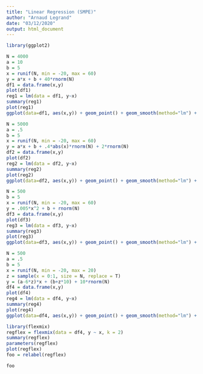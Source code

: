 ```yaml
---
title: "Linear Regression (SMPE)"
author: "Arnaud Legrand"
date: "03/12/2020"
output: html_document
---
```



```r
library(ggplot2)
```

```r
N = 4000
a = 10
b = 5
x = runif(N, min = -20, max = 60)
y = a*x + b + 40*rnorm(N)
df1 = data.frame(x,y)
plot(df1)
reg1 = lm(data = df1, y~x)
summary(reg1)
plot(reg1)
ggplot(data=df1, aes(x,y)) + geom_point() + geom_smooth(method="lm") + theme_bw()
```

```r
N = 5000
a = .5
b = 5
x = runif(N, min = -20, max = 60)
y = a*x + b + .4*abs(x)*rnorm(N) + 2*rnorm(N)
df2 = data.frame(x,y)
plot(df2)
reg2 = lm(data = df2, y~x)
summary(reg2)
plot(reg2)
ggplot(data=df2, aes(x,y)) + geom_point() + geom_smooth(method="lm") + theme_bw()
```

```r
N = 500
b = 5
x = runif(N, min = -20, max = 60)
y = .005*x^2 + b + rnorm(N)
df3 = data.frame(x,y)
plot(df3)
reg3 = lm(data = df3, y~x)
summary(reg3)
plot(reg3)
ggplot(data=df3, aes(x,y)) + geom_point() + geom_smooth(method="lm") + theme_bw()
```

```r
N = 500
a = .5
b = 5
x = runif(N, min = -20, max = 20)
z = sample(x = 0:1, size = N, replace = T)
y = (a-6*z)*x + (b+z*10) + 10*rnorm(N)
df4 = data.frame(x,y)
plot(df4)
reg4 = lm(data = df4, y~x)
summary(reg4)
plot(reg4)
ggplot(data=df4, aes(x,y)) + geom_point() + geom_smooth(method="lm") + theme_bw()
```

```r
library(flexmix)
regflex = flexmix(data = df4, y ~ x, k = 2)
summary(regflex)
parameters(regflex)
plot(regflex)
foo = relabel(regflex)
```

```r
foo
```

